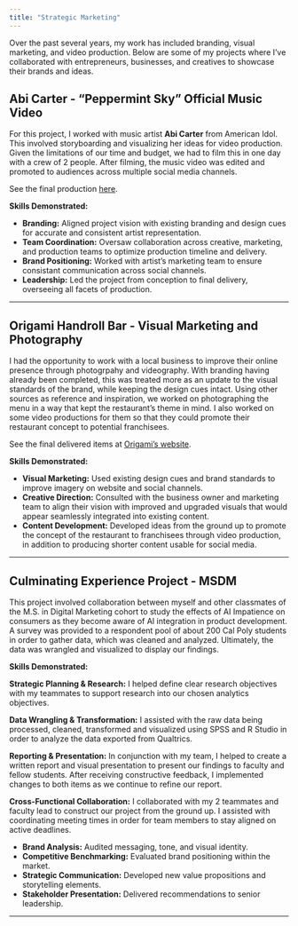 ```yaml
---
title: "Strategic Marketing"
---
```


Over the past several years, my work has included branding, visual marketing, and video production. Below are some of my projects where I've collaborated with entrepreneurs, businesses, and creatives to showcase their brands and ideas.

## Abi Carter - "Peppermint Sky" Official Music Video

For this project, I worked with music artist **Abi Carter** from American Idol. This involved storyboarding and visualizing her ideas for video production. Given the limitations of our time and budget, we had to film this in one day with a crew of 2 people. After filming, the music video was edited and promoted to audiences across multiple social media channels.

See the final production [here](https://www.youtube.com/watch?v=vnk4ltwfdkw).   

**Skills Demonstrated:**

- **Branding:** Aligned project vision with existing branding and design cues for accurate and consistent artist representation.
- **Team Coordination:** Oversaw collaboration across creative, marketing, and production teams to optimize production timeline and delivery.
- **Brand Positioning:** Worked with artist's marketing team to ensure consistant communication across social channels.
- **Leadership:** Led the project from conception to final delivery, overseeing all facets of production.

---

## Origami Handroll Bar - Visual Marketing and Photography

I had the opportunity to work with a local business to improve their online presence through photogrpahy and videography. With branding having already been completed, this was treated more as an update to the visual standards of the brand, while keeping the design cues intact. Using other sources as reference and inspiration, we worked on photographing the menu in a way that kept the restaurant's theme in mind. I also worked on some video productions for them so that they could promote their restaurant concept to potential franchisees.

See the final delivered items at [Origami's website](https://www.origamihrb.com).

**Skills Demonstrated:**

- **Visual Marketing:** Used existing design cues and brand standards to improve imagery on website and social channels.
- **Creative Direction:** Consulted with the business owner and marketing team to align their vision with improved and upgraded visuals that would appear seamlessly integrated into existing content.
- **Content Development:** Developed ideas from the ground up to promote the concept of the restaurant to franchisees through video production, in addition to producing shorter content usable for social media.

---

## Culminating Experience Project - MSDM

This project involved collaboration between myself and other classmates of the M.S. in Digital Marketing cohort to study the effects of AI Impatience on consumers as they become aware of AI integration in product development. A survey was provided to a respondent pool of about 200 Cal Poly students in order to gather data, which was cleaned and analyzed. Ultimately, the data was wrangled and visualized to display our findings.

**Skills Demonstrated:**


**Strategic Planning & Research:** I helped define clear research objectives with my teammates to support research into our chosen analytics objectives.

**Data Wrangling & Transformation:** I assisted with the raw data being processed, cleaned, transformed and visualized using SPSS and R Studio in order to analyze the data exported from Qualtrics.

**Reporting & Presentation:** In conjunction with my team, I helped to create a written report and visual presentation to present our findings to faculty and fellow students. After receiving constructive feedback, I implemented changes to both items as we continue to refine our report.

**Cross-Functional Collaboration:** I collaborated with my 2 teammates and faculty lead to construct our project from the ground up. I assisted with coordinating meeting times in order for team members to stay aligned on active deadlines.


- **Brand Analysis:** Audited messaging, tone, and visual identity.
- **Competitive Benchmarking:** Evaluated brand positioning within the market.
- **Strategic Communication:** Developed new value propositions and storytelling elements.
- **Stakeholder Presentation:** Delivered recommendations to senior leadership.

---